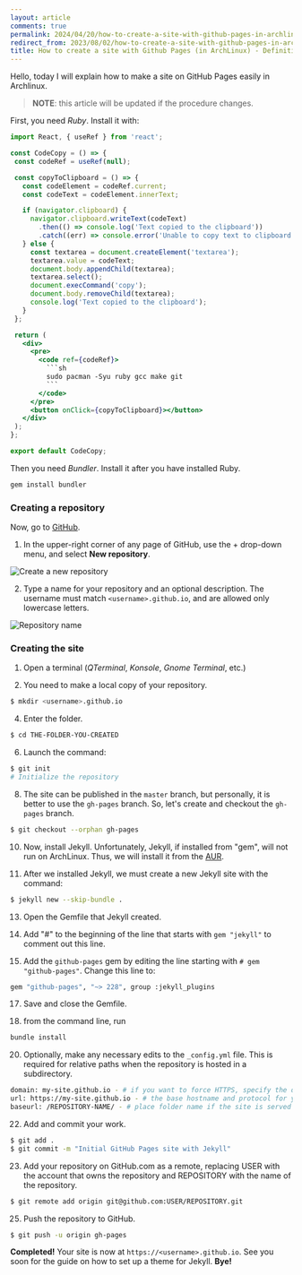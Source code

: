 ```yaml
---
layout: article
comments: true
permalink: 2024/04/20/how-to-create-a-site-with-github-pages-in-archlinux/
redirect_from: 2023/08/02/how-to-create-a-site-with-github-pages-in-archlinux/
title: How to create a site with Github Pages (in ArchLinux) - Definitive and Simple Guide
---
```


Hello, today I will explain how to make a site on GitHub Pages easily in Archlinux.
> **NOTE**: this article will be updated if the procedure changes.

First, you need *Ruby*. Install it with:
```jsx
import React, { useRef } from 'react';

const CodeCopy = () => {
 const codeRef = useRef(null);

 const copyToClipboard = () => {
   const codeElement = codeRef.current;
   const codeText = codeElement.innerText;

   if (navigator.clipboard) {
     navigator.clipboard.writeText(codeText)
       .then(() => console.log('Text copied to the clipboard'))
       .catch((err) => console.error('Unable to copy text to clipboard:', err));
   } else {
     const textarea = document.createElement('textarea');
     textarea.value = codeText;
     document.body.appendChild(textarea);
     textarea.select();
     document.execCommand('copy');
     document.body.removeChild(textarea);
     console.log('Text copied to the clipboard');
   }
 };

 return (
   <div>
     <pre>
       <code ref={codeRef}>
         ```sh
         sudo pacman -Syu ruby gcc make git
         ```
       </code>
     </pre>
     <button onClick={copyToClipboard}></button>
   </div>
 );
};

export default CodeCopy;
```

Then you need *Bundler*. Install it after you have installed Ruby.
```sh
gem install bundler
```

### Creating a repository

Now, go to [GitHub](https://github.com).
 1. In the upper-right corner of any page of GitHub, use the + drop-down menu, and select **New repository**.

![Create a new repository](https://docs.github.com/assets/cb-31554/mw-1440/images/help/repository/repo-create.webp)

2. Type a name for your repository and an optional description. The username must match `<username>.github.io`, and are allowed only lowercase letters.

![Repository name](https://docs.github.com/assets/cb-48482/mw-1440/images/help/pages/create-repository-name-pages.webp)

### Creating the site

 1. Open a terminal (*QTerminal*, *Konsole*, *Gnome Terminal*, etc.)

 2. You need to make a local copy of your repository.
```sh
$ mkdir <username>.github.io
```

 4. Enter the folder.
```sh
$ cd THE-FOLDER-YOU-CREATED
```

6. Launch the command:
```sh
$ git init
# Initialize the repository
```

8. The site can be published in the `master` branch, but personally, it is better to use the `gh-pages` branch. So, let's create and checkout the `gh-pages` branch.
```sh
$ git checkout --orphan gh-pages
```

10. Now, install Jekyll. Unfortunately, Jekyll, if installed from "gem", will not run on ArchLinux. Thus, we will install it from the [AUR](https://aur.archlinux.org/packages/jekyll).

11. After we installed Jekyll, we must create a new Jekyll site with the command:
```sh
$ jekyll new --skip-bundle .
```

13. Open the Gemfile that Jekyll created.

14. Add "#" to the beginning of the line that starts with `gem "jekyll"` to comment out this line.

15. Add the `github-pages` gem by editing the line starting with `# gem "github-pages"`. Change this line to:
```sh
gem "github-pages", "~> 228", group :jekyll_plugins
```

17. Save and close the Gemfile.

18. from the command line, run
```sh
bundle install
```

20. Optionally, make any necessary edits to the `_config.yml` file. This is required for relative paths when the repository is hosted in a subdirectory.
```sh
domain: my-site.github.io - # if you want to force HTTPS, specify the domain without the http at the start, e.g. example.com
url: https://my-site.github.io - # the base hostname and protocol for your site, e.g. http://example.com`
baseurl: /REPOSITORY-NAME/ - # place folder name if the site is served in a subfolder
```

22. Add and commit your work.
```sh
$ git add .
$ git commit -m "Initial GitHub Pages site with Jekyll"
```

23. Add your repository on GitHub.com as a remote, replacing USER with the account that owns the repository and REPOSITORY with the name of the repository.
```sh
$ git remote add origin git@github.com:USER/REPOSITORY.git
```

25. Push the repository to GitHub.
```sh
$ git push -u origin gh-pages
```

**Completed!** Your site is now at `https://<username>.github.io`.
See you soon for the guide on how to set up a theme for Jekyll. **Bye!**
